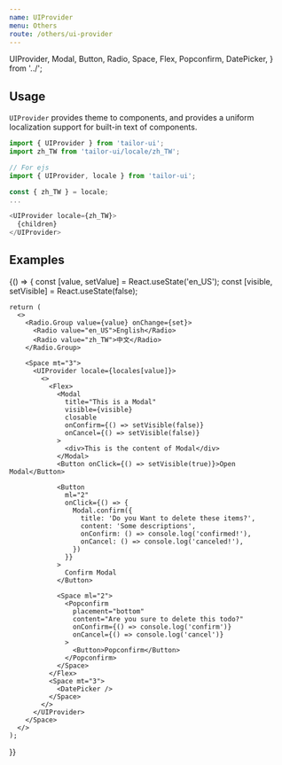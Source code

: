 ```yaml
---
name: UIProvider
menu: Others
route: /others/ui-provider
---
```



  UIProvider,
  Modal,
  Button,
  Radio,
  Space,
  Flex,
  Popconfirm,
  DatePicker,
} from '../';

## Usage

`UIProvider` provides theme to components, and provides a uniform localization support for built-in text of components.

```js
import { UIProvider } from 'tailor-ui';
import zh_TW from 'tailor-ui/locale/zh_TW';

// For ejs
import { UIProvider, locale } from 'tailor-ui';

const { zh_TW } = locale;
...

<UIProvider locale={zh_TW}>
  {children}
</UIProvider>
```

## Examples

<Playground>
  {() => {
    const [value, setValue] = React.useState('en_US');
    const [visible, setVisible] = React.useState(false);

    return (
      <>
        <Radio.Group value={value} onChange={set}>
          <Radio value="en_US">English</Radio>
          <Radio value="zh_TW">中文</Radio>
        </Radio.Group>

        <Space mt="3">
          <UIProvider locale={locales[value]}>
            <>
              <Flex>
                <Modal
                  title="This is a Modal"
                  visible={visible}
                  closable
                  onConfirm={() => setVisible(false)}
                  onCancel={() => setVisible(false)}
                >
                  <div>This is the content of Modal</div>
                </Modal>
                <Button onClick={() => setVisible(true)}>Open Modal</Button>

                <Button
                  ml="2"
                  onClick={() => {
                    Modal.confirm({
                      title: 'Do you Want to delete these items?',
                      content: 'Some descriptions',
                      onConfirm: () => console.log('confirmed!'),
                      onCancel: () => console.log('canceled!'),
                    })
                  }}
                >
                  Confirm Modal
                </Button>

                <Space ml="2">
                  <Popconfirm
                    placement="bottom"
                    content="Are you sure to delete this todo?"
                    onConfirm={() => console.log('confirm')}
                    onCancel={() => console.log('cancel')}
                  >
                    <Button>Popconfirm</Button>
                  </Popconfirm>
                </Space>
              </Flex>
              <Space mt="3">
                <DatePicker />
              </Space>
            </>
          </UIProvider>
        </Space>
      </>
    );

}}

</Playground>
